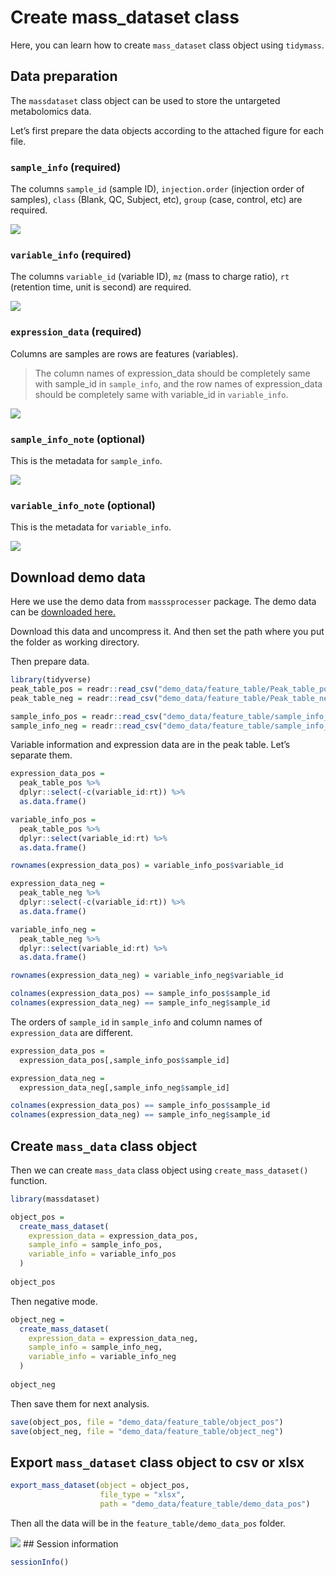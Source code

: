 # Create mass_dataset class

Here, you can learn how to create `mass_dataset` class object using `tidymass`.

## Data preparation

The `massdataset` class object can be used to store the untargeted metabolomics data.

Let's first prepare the data objects according to the attached figure for each file.

### `sample_info` (required)

The columns `sample_id` (sample ID), `injection.order` (injection order of samples), `class` (Blank, QC, Subject, etc), `group` (case, control, etc) are required.

![](/images/part2/Screen1.png)

### `variable_info` (required)

The columns `variable_id` (variable ID), `mz` (mass to charge ratio), `rt` (retention time, unit is second) are required.

![](/images/part2/Screen2.png)

### `expression_data` (required)

Columns are samples are rows are features (variables). 

> The column names of expression_data should be completely same with sample_id in `sample_info`, and the row names of expression_data should be completely same with variable_id in `variable_info`.

![](/images/part2/Screen3.png)

### `sample_info_note` (optional)

This is the metadata for `sample_info`. 

![](/images/part2/Screen4.png)

### `variable_info_note` (optional)

This is the metadata for `variable_info`.

![](/images/part2/Screen5.png)

## Download demo data

Here we use the demo data from `masssprocesser` package. The demo data can be [downloaded here.](https://drive.google.com/file/d/1KV_1gEGevHJUtgoAY7BNv0ALvz3vCucX/view?usp=sharing)

Download this data and uncompress it. And then set the path where you put the folder as working directory.

Then prepare data.

```r
library(tidyverse)
peak_table_pos = readr::read_csv("demo_data/feature_table/Peak_table_pos.csv")
peak_table_neg = readr::read_csv("demo_data/feature_table/Peak_table_neg.csv")

sample_info_pos = readr::read_csv("demo_data/feature_table/sample_info_pos.csv")
sample_info_neg = readr::read_csv("demo_data/feature_table/sample_info_neg.csv")
```

Variable information and expression data are in the peak table. Let's separate them.

```r
expression_data_pos = 
  peak_table_pos %>% 
  dplyr::select(-c(variable_id:rt)) %>% 
  as.data.frame()

variable_info_pos = 
  peak_table_pos %>% 
  dplyr::select(variable_id:rt) %>% 
  as.data.frame()

rownames(expression_data_pos) = variable_info_pos$variable_id

expression_data_neg = 
  peak_table_neg %>% 
  dplyr::select(-c(variable_id:rt)) %>% 
  as.data.frame()

variable_info_neg = 
  peak_table_neg %>% 
  dplyr::select(variable_id:rt) %>% 
  as.data.frame()

rownames(expression_data_neg) = variable_info_neg$variable_id

colnames(expression_data_pos) == sample_info_pos$sample_id
colnames(expression_data_neg) == sample_info_neg$sample_id
```

The orders of `sample_id` in `sample_info` and column names of `expression_data` are different.


```r
expression_data_pos = 
  expression_data_pos[,sample_info_pos$sample_id]

expression_data_neg = 
  expression_data_neg[,sample_info_neg$sample_id]

colnames(expression_data_pos) == sample_info_pos$sample_id
colnames(expression_data_neg) == sample_info_neg$sample_id
```

## Create `mass_data` class object

Then we can create `mass_data` class object using `create_mass_dataset()` function.

```r
library(massdataset)

object_pos =
  create_mass_dataset(
    expression_data = expression_data_pos,
    sample_info = sample_info_pos,
    variable_info = variable_info_pos
  )
  
object_pos
```

Then negative mode.

```r
object_neg =
  create_mass_dataset(
    expression_data = expression_data_neg,
    sample_info = sample_info_neg,
    variable_info = variable_info_neg
  )
  
object_neg
```

Then save them for next analysis.

```r
save(object_pos, file = "demo_data/feature_table/object_pos")
save(object_neg, file = "demo_data/feature_table/object_neg")
```


## Export `mass_dataset` class object to csv or xlsx

```r
export_mass_dataset(object = object_pos,
                    file_type = "xlsx",
                    path = "demo_data/feature_table/demo_data_pos")
```

Then all the data will be in the `feature_table/demo_data_pos` folder.

![](/images/part2/Screen6.png)
## Session information

```r
sessionInfo()
```
